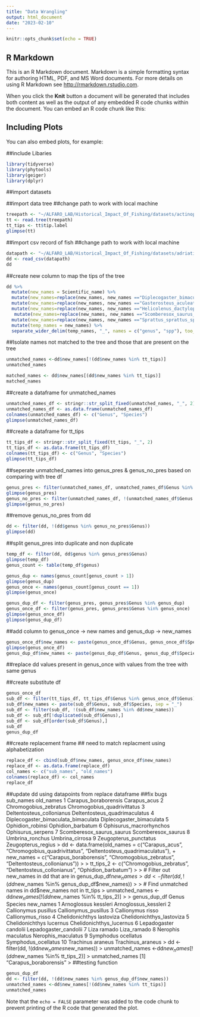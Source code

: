 ```yaml
---
title: "Data Wrangling"
output: html_document
date: "2023-02-10"
---
```


```r
knitr::opts_chunk$set(echo = TRUE)
```

## R Markdown

This is an R Markdown document. Markdown is a simple formatting syntax for authoring HTML, PDF, and MS Word documents. For more details on using R Markdown see <http://rmarkdown.rstudio.com>.

When you click the **Knit** button a document will be generated that includes both content as well as the output of any embedded R code chunks within the document. You can embed an R code chunk like this:

## Including Plots

You can also embed plots, for example:

##include Libaries
```r
library(tidyverse)
library(phytools)
library(geiger)
library(dplyr)

```

##import datasets

##import data tree 
##change path to work with local machine
```r
treepath <- "~/ALFARO_LAB/Historical_Impact_Of_Fishing/datasets/actinopt_12k_treePL (1).tre.xz"
tt <- read.tree(treepath)
tt_tips <- tt$tip.label
glimpse(tt)

```

##import csv record of fish
##change path to work with local machine
```r
datapath <- "~/ALFARO_LAB/Historical_Impact_Of_Fishing/datasets/adriatic sea naturalist records - Sheet1.csv"
dd <- read_csv(datapath)
dd
```

##create new column to map the tips of the tree 
```r
dd %>%
  mutate(new_names = Scientific_name) %>%
  mutate(new_names=replace(new_names, new_names =="Diplecogaster_bimaculata_bimaculata", "Diplecogaster_bimaculata")) %>%
  mutate(new_names=replace(new_names, new_names =="Gasterosteus_aculeatus_aculeatus", "Gasterosteus_aculeatus")) %>%
  mutate(new_names=replace(new_names, new_names =="Helicolenus_dactylopterus_dactylopterus", "Helicolenus_dactylopterus")) %>%
   mutate(new_names=replace(new_names, new_names =="Scomberesox_saurus_saurus", "Scomberesox_saurus")) %>%
  mutate(new_names=replace(new_names, new_names =="Sprattus_sprattus_sprattus", "Sprattus_sprattus")) %>%
  mutate(temp_names = new_names) %>%
  separate_wider_delim(temp_names, "_", names = c("genus", "spp"), too_many="drop" )->dd

```

##Isolate names not matched to the tree and those that are present on the tree 
```r
unmatched_names <-dd$new_names[!(dd$new_names %in% tt_tips)]
unmatched_names

matched_names <- dd$new_names[(dd$new_names %in% tt_tips)]
matched_names
```
##create a dataframe for unmatched_names 
```r
unmatched_names_df <- stringr::str_split_fixed(unmatched_names, "_", 2)
unmatched_names_df <- as.data.frame(unmatched_names_df)
colnames(unmatched_names_df) <- c("Genus", "Species")
glimpse(unmatched_names_df)
```
##create a dataframe for tt_tips 
```r
tt_tips_df <- stringr::str_split_fixed(tt_tips, "_", 2)
tt_tips_df <- as.data.frame(tt_tips_df)
colnames(tt_tips_df) <- c("Genus", "Species")
glimpse(tt_tips_df)
```
##seperate unmatched_names into genus_pres & genus_no_pres based on comparing with tree df

```r
genus_pres <- filter(unmatched_names_df, unmatched_names_df$Genus %in% tt_tips_df$Genus)
glimpse(genus_pres)
genus_no_pres <- filter(unmatched_names_df, !(unmatched_names_df$Genus %in% tt_tips_df$Genus))
glimpse(genus_no_pres)
```
##remove genus_no_pres from dd
```r
dd <- filter(dd, !(dd$genus %in% genus_no_pres$Genus))
glimpse(dd)
```
##split genus_pres into duplicate and non duplicate 
```r
temp_df <- filter(dd, dd$genus %in% genus_pres$Genus)
glimpse(temp_df)
genus_count <- table(temp_df$genus)

genus_dup <- names(genus_count[genus_count > 1])
glimpse(genus_dup)
genus_once <- names(genus_count[genus_count == 1])
glimpse(genus_once)

genus_dup_df <- filter(genus_pres, genus_pres$Genus %in% genus_dup)
genus_once_df <- filter(genus_pres, genus_pres$Genus %in% genus_once)
glimpse(genus_once_df)
glimpse(genus_dup_df)
```
##add column to genus_once -> new names and genus_dup -> new_names
```r
genus_once_df$new_names <- paste(genus_once_df$Genus, genus_once_df$Species, sep ="_")
glimpse(genus_once_df)
genus_dup_df$new_names <- paste(genus_dup_df$Genus, genus_dup_df$Species, sep = "_")
```

##replace dd values present in genus_once with values from the tree with same genus

##create substitute df 
```r
genus_once_df
sub_df <- filter(tt_tips_df, tt_tips_df$Genus %in% genus_once_df$Genus)
sub_df$new_names <- paste(sub_df$Genus, sub_df$Species, sep = "_")
sub_df <- filter(sub_df, !(sub_df$new_names %in% dd$new_names))
sub_df <- sub_df[!duplicated(sub_df$Genus),]
sub_df <- sub_df[order(sub_df$Genus),]
sub_df
genus_dup_df
```

##create replacement frame
## need to match replacment using alphabetization
```r

replace_df <- cbind(sub_df$new_names, genus_once_df$new_names)
replace_df <- as.data.frame(replace_df)
col_names <- c("sub_names", "old_names")
colnames(replace_df) <- col_names
replace_df
```
##update dd using datapoints from replace dataframe 
##fix bugs 
                            sub_names                     old_names
1                Carapus_boraborensis                  Carapus_acus
2               Chromogobius_zebratus   Chromogobius_quadrivittatus
3           Deltentosteus_collonianus Deltentosteus_quadrimaculatus
4 Diplecogaster_bimaculata_bimaculata      Diplecogaster_bimaculata
5                    Ophidion_robinsi             Ophidion_barbatum
6             Ophisurus_macrorhynchos             Ophisurus_serpens
7           Scomberesox_saurus_saurus            Scomberesox_saurus
8                     Umbrina_ronchus               Umbrina_cirrosa
9               Zeugopterus_punctatus            Zeugopterus_regius
> dd <- data.frame(old_names = c("Carapus_acus", "Chromogobius_quadrivittatus", "Deltentosteus_quadrimaculatus"),
+                  new_names = c("Carapus_boraborensis", "Chromogobius_zebratus", "Deltentosteus_collonianus"))
> 
> tt_tips_2 <- c("Chromogobius_zebratus", "Deltentosteus_collonianus", "Ophidion_barbatum")
> 
> # Filter out new_names in dd that are in genus_dup_df$new_names
> dd <- filter(dd, !(dd$new_names %in% genus_dup_df$new_names))
> 
> # Find unmatched names in dd$new_names not in tt_tips
> unmatched_names <- dd$new_names[!(dd$new_names %in% tt_tips_2)]
> 
> genus_dup_df
             Genus   Species                 new_names
1      Arnoglossus  kessleri      Arnoglossus_kessleri
2      Callionymus  pusillus      Callionymus_pusillus
3      Callionymus     risso         Callionymus_risso
4  Chelidonichthys lastoviza Chelidonichthys_lastoviza
5  Chelidonichthys  lucernus  Chelidonichthys_lucernus
6     Lepadogaster  candolii     Lepadogaster_candolii
7             Liza    ramado               Liza_ramado
8         Nerophis maculatus        Nerophis_maculatus
9        Symphodus ocellatus       Symphodus_ocellatus
10       Trachinus   araneus         Trachinus_araneus
> dd <- filter(dd, !(dd$new_names %in% genus_dup_df$new_names))
> unmatched_names <-dd$new_names[!(dd$new_names %in% tt_tips_2)]
> unmatched_names
[1] "Carapus_boraborensis"
> 
##testing function
```r
genus_dup_df
dd <- filter(dd, !(dd$new_names %in% genus_dup_df$new_names))
unmatched_names <-dd$new_names[!(dd$new_names %in% tt_tips)]
unmatched_names

```
Note that the `echo = FALSE` parameter was added to the code chunk to prevent printing of the R code that generated the plot.

